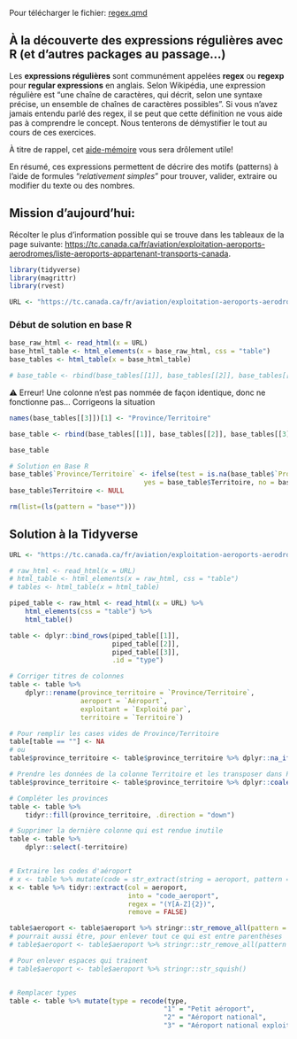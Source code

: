 ::: callout-important
Pour télécharger le fichier: [regex.qmd](/assets/fichier/_regex.qmd)
:::

## À la découverte des expressions régulières avec R (et d'autres packages au passage...)

Les **expressions régulières** sont communément appelées **regex** ou **regexp** pour **regular expressions** en anglais. Selon Wikipédia, une expression régulière est "une chaîne de caractères, qui décrit, selon une syntaxe précise, un ensemble de chaînes de caractères possibles". Si vous n'avez jamais entendu parlé des regex, il se peut que cette définition ne vous aide pas à comprendre le concept. Nous tenterons de démystifier le tout au cours de ces exercices.

À titre de rappel, cet [aide-mémoire](https://raw.githubusercontent.com/rstudio/cheatsheets/main/translations/french/regex_fr.pdf) vous sera drôlement utile!

En résumé, ces expressions permettent de décrire des motifs (patterns) à l'aide de formules "*relativement simples*" pour trouver, valider, extraire ou modifier du texte ou des nombres.

## Mission d'aujourd'hui:

Récolter le plus d'information possible qui se trouve dans les tableaux de la page suivante: <https://tc.canada.ca/fr/aviation/exploitation-aeroports-aerodromes/liste-aeroports-appartenant-transports-canada>.

```r
library(tidyverse)
library(magrittr)
library(rvest)

```

```r
URL <- "https://tc.canada.ca/fr/aviation/exploitation-aeroports-aerodromes/liste-aeroports-appartenant-transports-canada"
```

### Début de solution en base R

```r
base_raw_html <- read_html(x = URL)
base_html_table <- html_elements(x = base_raw_html, css = "table")
base_tables <- html_table(x = base_html_table)

# base_table <- rbind(base_tables[[1]], base_tables[[2]], base_tables[[3]])


```

⚠️ Erreur! Une colonne n'est pas nommée de façon identique, donc ne fonctionne pas... Corrigeons la situation

```r

names(base_tables[[3]])[1] <- "Province/Territoire"

base_table <- rbind(base_tables[[1]], base_tables[[2]], base_tables[[3]])

base_table

# Solution en Base R
base_table$`Province/Territoire` <- ifelse(test = is.na(base_table$`Province/Territoire`),
                                  yes = base_table$Territoire, no = base_table$`Province/Territoire`)
base_table$Territoire <- NULL

rm(list=(ls(pattern = "base*")))
```

## Solution à la Tidyverse

```r
URL <- "https://tc.canada.ca/fr/aviation/exploitation-aeroports-aerodromes/liste-aeroports-appartenant-transports-canada"

# raw_html <- read_html(x = URL)
# html_table <- html_elements(x = raw_html, css = "table")
# tables <- html_table(x = html_table)

piped_table <- raw_html <- read_html(x = URL) %>%
    html_elements(css = "table") %>%
    html_table()

table <- dplyr::bind_rows(piped_table[[1]], 
                          piped_table[[2]], 
                          piped_table[[3]], 
                          .id = "type")

# Corriger titres de colonnes
table <- table %>%
    dplyr::rename(province_territoire = `Province/Territoire`,
                  aeroport = `Aéroport`,
                  exploitant = `Exploité par`,
                  territoire = `Territoire`)

# Pour remplir les cases vides de Province/Territoire
table[table == ""] <- NA
# ou
table$province_territoire <- table$province_territoire %>% dplyr::na_if(y = "")

# Prendre les données de la colonne Territoire et les transposer dans Province/Territoire
table$province_territoire <- table$province_territoire %>% dplyr::coalesce(table$province_territoire, table$territoire)

# Compléter les provinces
table <- table %>%
    tidyr::fill(province_territoire, .direction = "down")

# Supprimer la dernière colonne qui est rendue inutile
table <- table %>%
    dplyr::select(-territoire)


# Extraire les codes d'aéroport 
# x <- table %>% mutate(code = str_extract(string = aeroport, pattern = "[A-Z]{3}"))
x <- table %>% tidyr::extract(col = aeroport,
                              into = "code_aeroport",
                              regex = "(Y[A-Z]{2})",
                              remove = FALSE)

table$aeroport <- table$aeroport %>% stringr::str_remove_all(pattern = " \\(Y[A-Z]{2}\\)")
# pourrait aussi être, pour enlever tout ce qui est entre parenthèses
# table$aeroport <- table$aeroport %>% stringr::str_remove_all(pattern = " \\(.*\\)")

# Pour enlever espaces qui trainent
# table$aeroport <- table$aeroport %>% stringr::str_squish()


# Remplacer types
table <- table %>% mutate(type = recode(type, 
                                       "1" = "Petit aéroport",
                                       "2" = "Aéroport national",
                                       "3" = "Aéroport national exploité par une administration territoriale"))

```
